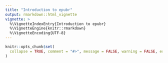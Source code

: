 ```yaml
---
title: "Introduction to epubr"
output: rmarkdown::html_vignette
vignette: >
  %\VignetteIndexEntry{Introduction to epubr}
  %\VignetteEngine{knitr::rmarkdown}
  %\VignetteEncoding{UTF-8}
---
```


```r
knitr::opts_chunk$set(
  collapse = TRUE, comment = "#>", message = FALSE, warning = FALSE, error = FALSE, tidy = TRUE
)
```
